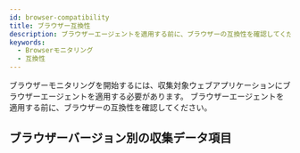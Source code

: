```yaml
---
id: browser-compatibility
title: ブラウザー互換性
description: ブラウザーエージェントを適用する前に、ブラウザーの互換性を確認してください。
keywords:
  - Browserモニタリング
  - 互換性
---
```


ブラウザーモニタリングを開始するには、収集対象ウェブアプリケーションにブラウザーエージェントを適用する必要があります。 ブラウザーエージェントを適用する前に、ブラウザーの互換性を確認してください。

## ブラウザーバージョン別の収集データ項目


<Browsercompatibility />
